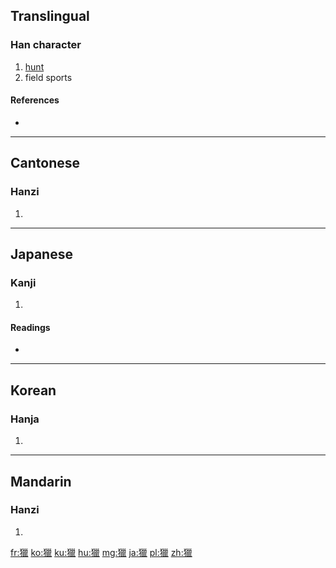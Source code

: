 {{also|猎|猟}}
==Translingual==

===Han character===
{{Han char|rn=94|rad=犬|as=15|sn=18|four=4221<sub>6</sub>|canj=大竹女女女 (KHVVV)}}

# [[hunt]]
# field sports

====References====
* {{Han ref|kx=0720.270|dkj=20768|dj=1132.130|hdz=21376.070|uh=7375|ud=29557|bh=C279|bd=49785}}

----

==Cantonese==

===Hanzi===
{{yue-hanzi|jyut=|y=lip6|sim=猎}}

# {{defn|Cantonese|sort=犬15}}

----

==Japanese==

===Kanji===
{{ja-kanji|grade=|rs=犬15}}

# {{defn|Japanese|sort=犬15}}

====Readings====
* {{ja-readings|on=[[りょう]] (ryō)|kun=[[かり]] (kari), [[かる]] (karu)}}

----

==Korean==

===Hanja===
{{ko-hanja|hangeul=렵>엽|eumhun=|rv=ryeop>yeop|mr=ryŏp>yŏp|y=lyep>yep}}

# {{defn|Korean|sort=犬15}}

----

==Mandarin==

===Hanzi===
{{cmn-hanzi|sim=猎|pin=[[jǐng]] ([[jing3]]), [[liè]] ([[lie4]])|wg=ching<sup>3</sup>, lieh<sup>4</sup>}}

# {{defn|Mandarin|sort=犬15}}

[[fr:獵]]
[[ko:獵]]
[[ku:獵]]
[[hu:獵]]
[[mg:獵]]
[[ja:獵]]
[[pl:獵]]
[[zh:獵]]
